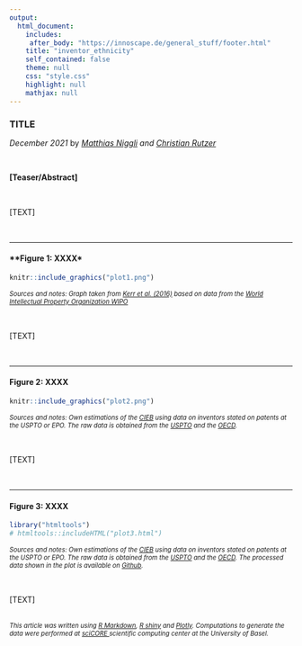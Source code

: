 ```yaml
---
output:
  html_document:
    includes:
     after_body: "https://innoscape.de/general_stuff/footer.html"
    title: "inventor_ethnicity"
    self_contained: false
    theme: null
    css: "style.css"
    highlight: null
    mathjax: null
---
```

<head>
<script async src="https://www.googletagmanager.com/gtag/js?id=UA-71167447-1"></script>

<script>
  window.dataLayer = window.dataLayer || [];
  function gtag(){dataLayer.push(arguments);}
  gtag('js', new Date());
  gtag('config', 'UA-71167447-1', { 'anonymize_ip': true });
</script>

<div class="container-fluid main-container">

<meta property='og:title' content='XXXXX'/>
<meta property='og:image' content='https://innoscape.de/XXXXX/XXXXX.jpg'/>
<meta property='og:description' content='XXXXX'/>
<meta property='og:url' content='https://innoscape.ch/en/publications/XXXXX'/>
</head>

<!-- START with text -->

### **TITLE**

<p style="text-align: left; line-height: 100%;">
*December 2021* by <a href="#" data-placement="bottom" data-toggle="tooltip"  data-html="true" title="<img src='https://innoscape.de/authors/mn2018.jpg'><b>Matthias Niggli</b> is a project collaborator. He has a background in public policy from previous positions at the Swiss Federal Institute of Intellectual Property (IPI) and the Swiss State Secretariat for Economic Affairs (SECO). He has a special interest in experimenting with all kinds of machine-learning methods and is enthusiastic about discovering novel approaches to visualize data. 
<br> 
<a href='https://www.linkedin.com/in/matthias-niggli-b47b33119' target = “_blank”>LinkedIn</a> 
<br>
<a href='mailto:matthias.niggli@unibas.ch'>matthias.niggli@unibas.ch</a>">*Matthias Niggli*</a> *and* <a href="#" data-placement="bottom" data-toggle="tooltip"  data-html="true" title="<img src='https://innoscape.de/authors/Christian Rutzer_small.jpg'> <b>Christian Rutzer</b> is the chief scientist and operational manager of the project. He holds a PhD in economics from the University of Basel in international trade and innovation. Christian likes to apply new methods from data science to analyze economic questions.
<br>
<a href='https://www.linkedin.com/in/christian-rutzer-38978392' target = “_blank”>LinkedIn</a> 
<br>
<a href='mailto:christian.rutzer@unibas.ch'>christian.rutzer@unibas.ch</a>">*Christian Rutzer*</a>
</p>


<!-- TITLE PICTURE -->
<!-- ![](XXXXX.jpg){width=100%}  -->
<!-- <a href="XXXXX" target = "_blank">XXXXX</a>  -->


<br>

<!-- TEASER ABSTRACT -->
**[Teaser/Abstract]**  

<br>

[TEXT]

<!-- METHODOLOGY BOX / LINK TO PAPER -->
<!-- <details> -->
<!--   <summary>*Click here to get a detailed description of how we detect mRNA-patents*</summary> -->
<!-- <embed src="https://drive.google.com/file/d/1fq3oiSNQVscQ4m8AnzCHEbl0IyTK2j-Y/preview" width="100%" height="600"> -->
<!-- </details> -->

<br>

<hr class="hr_red">
#### **Figure 1: XXXX*
```r
knitr::include_graphics("plot1.png")
```
<span style="font-size:0.8em">*Sources and notes: Graph taken from <a href="https://www.aeaweb.org/articles?id=10.1257/jep.30.4.83" target ="blank">Kerr et al. (2016)</a> based on data from the <a href="https://www.wipo.int/publications/en/details.jsp?id=3952&plang=EN" target ="blank">World Intellectual Property Organization WIPO</a>*</span>

<br>

[TEXT]

<br>

<hr class="hr_red">
#### **Figure 2: XXXX**
```r
knitr::include_graphics("plot2.png")
```
<span style="font-size:0.8em">*Sources and notes: Own estimations of the <a href="https://www.cieb.unibas.ch" target ="blank">CIEB</a> using data on inventors stated on patents at the USPTO or EPO. The raw data is obtained from the <a href="https://www.uspto.gov/" target ="blank">USPTO</a> and the <a href=https://stats.oecd.org/index.aspx?queryid=79486# target = “_blank”>OECD</a>.*</span>

<br>

[TEXT]

<!-- HIGHLIGHT -->
<!-- <div class=bloc_div> -->
<!-- <blockquote>***TEXT***</blockquote> -->
<!-- </div> -->
<!-- <br> -->

<br>

<hr class="hr_red">
#### **Figure 3: XXXX**
```r
library("htmltools")
# htmltools::includeHTML("plot3.html")
```
<span style="font-size:0.8em">*Sources and notes: Own estimations of the <a href="https://www.cieb.unibas.ch" target ="blank">CIEB</a> using data on inventors stated on patents at the USPTO or EPO. The raw data is obtained from the <a href="https://www.uspto.gov/" target ="blank">USPTO</a> and the <a href=https://stats.oecd.org/index.aspx?queryid=79486# target = “_blank”>OECD</a>. The processed data shown in the plot is available on <a href="https://github.com/cieb-unibas/inventor_ethnicity" target ="blank">Github</a>.*</span>

<br>

[TEXT]

<!-- ADAPT when posted on Social Media -->
<!-- <br> -->
<!-- <hr class="hr_red"> -->
<!-- <p style="text-align: left; line-height: 150%;"> -->
<!-- **Did you enjoy this article?** -->
<!-- <br> -->
<!-- Share it with your friends and colleagues on Social Media -->
<!-- <br> -->
<!-- <a href='https://twitter.com/cieb_unibas/status/1451443201412198401' class="fa fa-twitter" style='color:black;text-decoration: none; font-size:28px;' target='_blank'></a> -->
<!-- &nbsp; &nbsp;  -->
<!-- <a href='https://www.linkedin.com/sharing/share-offsite/?url=https://www.linkedin.com/feed/update/urn:li:activity:6857209327149690880/' class="fa fa-linkedin" style='color:black;text-decoration: none; font-size:28px;' target='_blank'></a> -->
<!-- </p> -->

<!-- TEASER OTHER OUTPUTS -->
<!-- <br> -->
<!-- <div> -->
<!-- <iframe id="slider" width=100%" height="400" scrolling="no" frameBorder="0" style="overflow: hidden" src="https://innoscape.de/general_stuff/teaser/mrna_teaser.html"> -->
<!-- </iframe> -->
<!-- </div> -->


<!-- FINAL REMARKS -->
<br class='br_desktop'>
<span style="font-size:0.8em">*This article was written using <a href = https://rmarkdown.rstudio.com/ target = “_blank”>R Markdown</a>, <a href=https://shiny.rstudio.com/ target = “_blank”>R shiny</a> and <a href=https://plotly.com/javascript/ target = “_blank”>Plotly</a>. Computations to generate the data were performed at <a href = http://scicore.unibas.ch/ target = “_blank”> sciCORE </a> scientific computing center at the University of Basel.*</span>

<br>
<br>

<!-- SOCIAL MEDIA CHANNELS -->
<script>
$(document).ready(function(){
  $('[data-toggle="tooltip"]').tooltip();   
});
</script>


